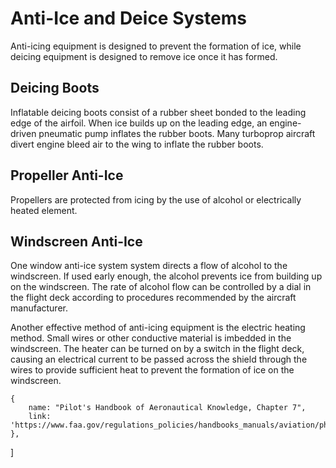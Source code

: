 

# Anti-Ice and Deice Systems

Anti-icing equipment is designed to prevent the formation of ice, while deicing
equipment is designed to remove ice once it has formed.

## Deicing Boots

Inflatable deicing boots consist of a rubber sheet bonded to the leading edge of
the airfoil. When ice builds up on the leading edge, an engine-driven pneumatic
pump inflates the rubber boots. Many turboprop aircraft divert engine bleed air
to the wing to inflate the rubber boots.

## Propeller Anti-Ice

Propellers are protected from icing by the use of alcohol or electrically heated
element.

## Windscreen Anti-Ice

One window anti-ice system system directs a flow of alcohol to the windscreen.
If used early enough, the alcohol prevents ice from building up on the
windscreen. The rate of alcohol flow can be controlled by a dial in the flight
deck according to procedures recommended by the aircraft manufacturer.

Another effective method of anti-icing equipment is the electric heating method.
Small wires or other conductive material is imbedded in the windscreen. The
heater can be turned on by a switch in the flight deck, causing an electrical
current to be passed across the shield through the wires to provide sufficient
heat to prevent the formation of ice on the windscreen.

    {
        name: "Pilot's Handbook of Aeronautical Knowledge, Chapter 7",
        link: 'https://www.faa.gov/regulations_policies/handbooks_manuals/aviation/phak/media/09_phak_ch7.pdf',
    },
]

